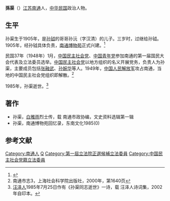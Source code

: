 '''孫渠'''（{{bd|1905年||1985年|}}）[[江苏|江苏]][[南通|南通]]人，[[中华民国|中华民国]]政治人物。

==生平==
孙渠生于1905年，是[[孙钺|孙钺]]的哥哥孙沅（字汉清）的儿子。三岁时，过继给孙钺。1905年，经孙钺具体负责，[[南通博物苑|南通博物苑]]正式兴建。<ref>{{Cite web |url=http://www.cctv.com/program/tsfx/20050923/100632.shtml |title=百年博物苑（探索·发现2005-186） ，央视国际，2005年09月23日 |accessdate=2013年7月2日 |archive-date=2012年1月19日 |archive-url=https://web.archive.org/web/20120119040444/http://www.cctv.com/program/tsfx/20050923/100632.shtml |dead-url=no }}</ref>

民国37年（1948年）1月，[[中国民主社会党|中国民主社会党]]、[[中国青年党|中国青年党]]参加南通的第一届国民大会代表及立法委员选举。[[中国民主社会党|中国民主社会党]]以地方组织的名义开展党务，负责人为孙渠，主要成员包括[[张融武|张融武]]、[[孙婉华|孙婉华]]等人。1949年，[[中国人民解放军|中国人民解放军]]攻占南通，当地的中国民主社会党组织即解散。<ref>南通市志3，上海社会科学院出版社，2000年，第1640页</ref>

1985年，孙渠逝世。<ref>[[汪泽人|汪泽人]]1985年7月25日作有《孙渠同志逝世》一诗，载 汪泽人诗词集，2002年自印本。</ref>

==著作==
*孙渠，[[白雅雨|白雅雨]]烈士传，载 南通市政协编，文史资料选辑第一辑
*孙渠，南通博物苑回忆录，东南文化1985(0)

==参考文献==
{{reflist}}

{{第4屆中華民國訓政時期立法委員名單}}
{{DEFAULTSORT:Sun孙}}
[[Category:南通人|Category:南通人]]
[[Category:孙姓|Q]]
[[Category:第一屆立法院正選候補立法委員|Category:第一屆立法院正選候補立法委員]]
[[Category:中国民主社会党籍立法委員|Category:中国民主社会党籍立法委員]]